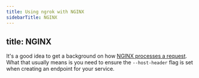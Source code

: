 ```yaml
---
title: Using ngrok with NGINX
sidebarTitle: NGINX
---
```


title: NGINX
---


It's a good idea to get a background on how [NGINX processes a request](https://nginx.org/en/docs/http/request_processing.html). What that usually means is you need to ensure the `--host-header` flag is set when creating an endpoint for your service.

